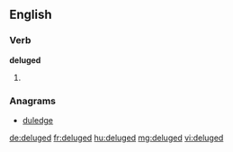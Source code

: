==English==

===Verb===
'''deluged'''

# {{past of|deluge}}

===Anagrams===
* [[duledge#English|duledge]]

[[de:deluged]]
[[fr:deluged]]
[[hu:deluged]]
[[mg:deluged]]
[[vi:deluged]]